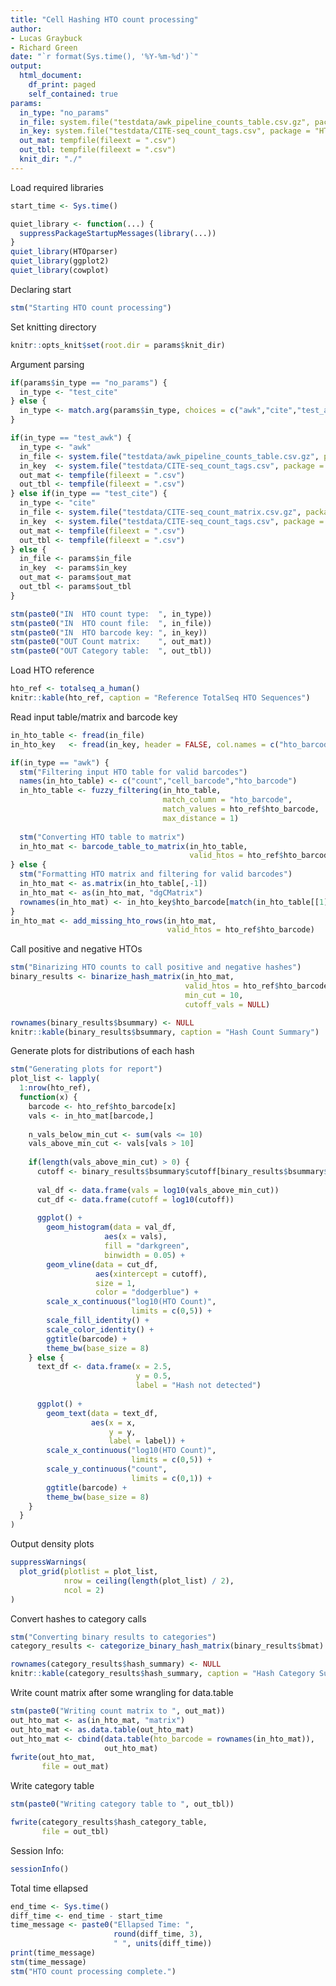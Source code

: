 ```yaml
---
title: "Cell Hashing HTO count processing"
author:
- Lucas Graybuck
- Richard Green
date: "`r format(Sys.time(), '%Y-%m-%d')`"
output:
  html_document:
    df_print: paged
    self_contained: true
params:
  in_type: "no_params"
  in_file: system.file("testdata/awk_pipeline_counts_table.csv.gz", package = "HTOparser")
  in_key: system.file("testdata/CITE-seq_count_tags.csv", package = "HTOparser")
  out_mat: tempfile(fileext = ".csv")
  out_tbl: tempfile(fileext = ".csv")
  knit_dir: "./"
---
```


Load required libraries
```r
start_time <- Sys.time()

quiet_library <- function(...) {
  suppressPackageStartupMessages(library(...))
}
quiet_library(HTOparser)
quiet_library(ggplot2)
quiet_library(cowplot)
```

Declaring start
```r
stm("Starting HTO count processing")
```

Set knitting directory
```r
knitr::opts_knit$set(root.dir = params$knit_dir)
```

Argument parsing
```r
if(params$in_type == "no_params") {
  in_type <- "test_cite"
} else {
  in_type <- match.arg(params$in_type, choices = c("awk","cite","test_awk","test_cite"))
}

if(in_type == "test_awk") {
  in_type <- "awk"
  in_file <- system.file("testdata/awk_pipeline_counts_table.csv.gz", package = "HTOparser")
  in_key  <- system.file("testdata/CITE-seq_count_tags.csv", package = "HTOparser")
  out_mat <- tempfile(fileext = ".csv")
  out_tbl <- tempfile(fileext = ".csv")
} else if(in_type == "test_cite") {
  in_type <- "cite"
  in_file <- system.file("testdata/CITE-seq_count_matrix.csv.gz", package = "HTOparser")
  in_key  <- system.file("testdata/CITE-seq_count_tags.csv", package = "HTOparser")
  out_mat <- tempfile(fileext = ".csv")
  out_tbl <- tempfile(fileext = ".csv")
} else {
  in_file <- params$in_file
  in_key  <- params$in_key
  out_mat <- params$out_mat
  out_tbl <- params$out_tbl
}

stm(paste0("IN  HTO count type:  ", in_type))
stm(paste0("IN  HTO count file:  ", in_file))
stm(paste0("IN  HTO barcode key: ", in_key))
stm(paste0("OUT Count matrix:    ", out_mat))
stm(paste0("OUT Category table:  ", out_tbl))
```

Load HTO reference
```r
hto_ref <- totalseq_a_human()
knitr::kable(hto_ref, caption = "Reference TotalSeq HTO Sequences")
```


Read input table/matrix and barcode key
```r
in_hto_table <- fread(in_file)
in_hto_key   <- fread(in_key, header = FALSE, col.names = c("hto_barcode", "hto_name"))

if(in_type == "awk") {
  stm("Filtering input HTO table for valid barcodes")
  names(in_hto_table) <- c("count","cell_barcode","hto_barcode")
  in_hto_table <- fuzzy_filtering(in_hto_table,
                                  match_column = "hto_barcode",
                                  match_values = hto_ref$hto_barcode,
                                  max_distance = 1)
  
  stm("Converting HTO table to matrix")
  in_hto_mat <- barcode_table_to_matrix(in_hto_table,
                                        valid_htos = hto_ref$hto_barcode)
} else {
  stm("Formatting HTO matrix and filtering for valid barcodes")
  in_hto_mat <- as.matrix(in_hto_table[,-1])
  in_hto_mat <- as(in_hto_mat, "dgCMatrix")
  rownames(in_hto_mat) <- in_hto_key$hto_barcode[match(in_hto_table[[1]], in_hto_key$hto_name)]
}
in_hto_mat <- add_missing_hto_rows(in_hto_mat,
                                   valid_htos = hto_ref$hto_barcode)
```

Call positive and negative HTOs
```r
stm("Binarizing HTO counts to call positive and negative hashes")
binary_results <- binarize_hash_matrix(in_hto_mat,
                                       valid_htos = hto_ref$hto_barcode,
                                       min_cut = 10,
                                       cutoff_vals = NULL)
```

```r
rownames(binary_results$bsummary) <- NULL
knitr::kable(binary_results$bsummary, caption = "Hash Count Summary")
```

Generate plots for distributions of each hash
```r
stm("Generating plots for report")
plot_list <- lapply(
  1:nrow(hto_ref),
  function(x) {
    barcode <- hto_ref$hto_barcode[x]
    vals <- in_hto_mat[barcode,]
    
    n_vals_below_min_cut <- sum(vals <= 10)
    vals_above_min_cut <- vals[vals > 10]
    
    if(length(vals_above_min_cut) > 0) {
      cutoff <- binary_results$bsummary$cutoff[binary_results$bsummary$hto_barcode == barcode]
      
      val_df <- data.frame(vals = log10(vals_above_min_cut))
      cut_df <- data.frame(cutoff = log10(cutoff))
      
      ggplot() +
        geom_histogram(data = val_df,
                     aes(x = vals),
                     fill = "darkgreen",
                     binwidth = 0.05) +
        geom_vline(data = cut_df,
                   aes(xintercept = cutoff),
                   size = 1,
                   color = "dodgerblue") +
        scale_x_continuous("log10(HTO Count)", 
                           limits = c(0,5)) +
        scale_fill_identity() +
        scale_color_identity() +
        ggtitle(barcode) +
        theme_bw(base_size = 8)
    } else {
      text_df <- data.frame(x = 2.5,
                            y = 0.5,
                            label = "Hash not detected")
      
      ggplot() +
        geom_text(data = text_df,
                  aes(x = x,
                      y = y,
                      label = label)) +
        scale_x_continuous("log10(HTO Count)", 
                           limits = c(0,5)) +
        scale_y_continuous("count",
                           limits = c(0,1)) +
        ggtitle(barcode) +
        theme_bw(base_size = 8)
    }
  }
)
```

Output density plots
```r
suppressWarnings(
  plot_grid(plotlist = plot_list,
            nrow = ceiling(length(plot_list) / 2),
            ncol = 2)
)
```

Convert hashes to category calls
```r
stm("Converting binary results to categories")
category_results <- categorize_binary_hash_matrix(binary_results$bmat)
```
```r
rownames(category_results$hash_summary) <- NULL
knitr::kable(category_results$hash_summary, caption = "Hash Category Summary")
```

Write count matrix after some wrangling for data.table
```r
stm(paste0("Writing count matrix to ", out_mat))
out_hto_mat <- as(in_hto_mat, "matrix")
out_hto_mat <- as.data.table(out_hto_mat)
out_hto_mat <- cbind(data.table(hto_barcode = rownames(in_hto_mat)),
                     out_hto_mat)
fwrite(out_hto_mat,
       file = out_mat)
```

Write category table
```r
stm(paste0("Writing category table to ", out_tbl))

fwrite(category_results$hash_category_table,
       file = out_tbl)
```

Session Info:
```r
sessionInfo()
```

Total time ellapsed
```r
end_time <- Sys.time()
diff_time <- end_time - start_time
time_message <- paste0("Ellapsed Time: ", 
                       round(diff_time, 3),
                       " ", units(diff_time))
print(time_message)
stm(time_message)
stm("HTO count processing complete.")
```

